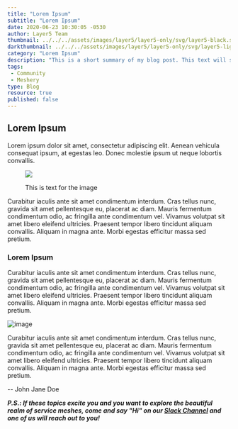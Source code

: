 ```yaml
---
title: "Lorem Ipsum"
subtitle: "Lorem Ipsum"
date: 2020-06-23 10:30:05 -0530
author: Layer5 Team
thumbnail: ../../../assets/images/layer5/layer5-only/svg/layer5-black.svg
darkthumbnail: ../../../assets/images/layer5/layer5-only/svg/layer5-light-bg.svg
category: "Lorem Ipsum"
description: "This is a short summary of my blog post. This text will show in the blog's list view and in community newsletters."
tags:
 - Community
 - Meshery
type: Blog
resource: true
published: false
---
```




<BlogWrapper>

## Lorem Ipsum

Lorem ipsum dolor sit amet, consectetur adipiscing elit. Aenean vehicula consequat ipsum, at egestas leo. Donec molestie ipsum ut neque lobortis convallis.

<figure class="imgWithCaption fig-right">
    <img src={image} />
    <figcaption>
    <p>This is text for the image</p>
    </figcaption>
 </figure>
 
Curabitur iaculis ante sit amet condimentum interdum. Cras tellus nunc, gravida sit amet pellentesque eu, placerat ac diam. Mauris fermentum condimentum odio, ac fringilla ante condimentum vel. Vivamus volutpat sit amet libero eleifend ultricies. Praesent tempor libero tincidunt aliquam convallis. Aliquam in magna ante. Morbi egestas efficitur massa sed pretium.

### Lorem Ipsum

Curabitur iaculis ante sit amet condimentum interdum. Cras tellus nunc, gravida sit amet pellentesque eu, placerat ac diam. Mauris fermentum condimentum odio, ac fringilla ante condimentum vel. Vivamus volutpat sit amet libero eleifend ultricies. Praesent tempor libero tincidunt aliquam convallis. Aliquam in magna ante. Morbi egestas efficitur massa sed pretium.

<img src={image} className="image-left-no-shadow" alt="image" />

Curabitur iaculis ante sit amet condimentum interdum. Cras tellus nunc, gravida sit amet pellentesque eu, placerat ac diam. Mauris fermentum condimentum odio, ac fringilla ante condimentum vel. Vivamus volutpat sit amet libero eleifend ultricies. Praesent tempor libero tincidunt aliquam convallis. Aliquam in magna ante. Morbi egestas efficitur massa sed pretium.

\-- <Link to="/community/members/john-jane-doe">John Jane Doe</Link>

_**P.S.: If these topics excite you and you want to explore the beautiful realm of service meshes, come and say "Hi" on our [Slack Channel](http://slack.layer5.io) and one of us will reach out to you!**_

</BlogWrapper>
